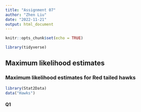```yaml
---
title: "Assignment 07"
author: "Zhen Liu"
date: "2022-11-21"
output: html_document
---
```


```r
knitr::opts_chunk$set(echo = TRUE)
```

```r
library(tidyverse)
```

## Maximum likelihood estimates

### Maximum likelihood estimates for Red tailed hawks 

```r
library(Stat2Data)
data("Hawks")
```

#### Q1




